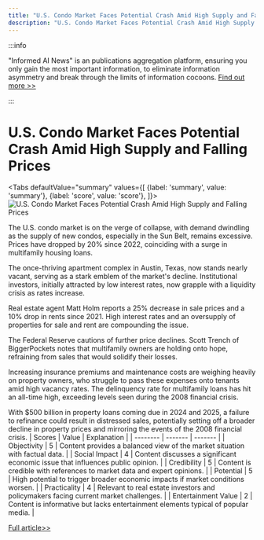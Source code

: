 ```yaml
---
title: "U.S. Condo Market Faces Potential Crash Amid High Supply and Falling Prices"
description: "U.S. Condo Market Faces Potential Crash Amid High Supply and Falling Prices"
---
```



:::info

"Informed AI News" is an publications aggregation platform, ensuring you only gain the most important information, to eliminate information asymmetry and break through the limits of information cocoons.  [Find out more >>](/docs/guides)

:::

# U.S. Condo Market Faces Potential Crash Amid High Supply and Falling Prices


<Tabs
	defaultValue="summary"
	values={[
	{label: 'summary', value: 'summary'},
	{label: 'score', value: 'score'},
]}>
<TabItem value="summary">
<img
  src="https://image.informedainews.com/2024/06/Eco-sPA-1717900336-0.jpg"
  alt="U.S. Condo Market Faces Potential Crash Amid High Supply and Falling Prices"
/>



The U.S. condo market is on the verge of collapse, with demand dwindling as the supply of new condos, especially in the Sun Belt, remains excessive. Prices have dropped by 20% since 2022, coinciding with a surge in multifamily housing loans.

The once-thriving apartment complex in Austin, Texas, now stands nearly vacant, serving as a stark emblem of the market's decline. Institutional investors, initially attracted by low interest rates, now grapple with a liquidity crisis as rates increase.

Real estate agent Matt Holm reports a 25% decrease in sale prices and a 10% drop in rents since 2021. High interest rates and an oversupply of properties for sale and rent are compounding the issue.

The Federal Reserve cautions of further price declines. Scott Trench of BiggerPockets notes that multifamily owners are holding onto hope, refraining from sales that would solidify their losses.

Increasing insurance premiums and maintenance costs are weighing heavily on property owners, who struggle to pass these expenses onto tenants amid high vacancy rates. The delinquency rate for multifamily loans has hit an all-time high, exceeding levels seen during the 2008 financial crisis.

With $500 billion in property loans coming due in 2024 and 2025, a failure to refinance could result in distressed sales, potentially setting off a broader decline in property prices and mirroring the events of the 2008 financial crisis.
</TabItem>
<TabItem value="score">
	| Scores     | Value   | Explanation |
	| -------- | ------- | ------- |
	| Objectivity  | 5    | Content provides a balanced view of the market situation with factual data.    |
	| Social Impact | 4     | Content discusses a significant economic issue that influences public opinion.    |
	| Credibility    | 5    | Content is credible with references to market data and expert opinions.    |
	| Potential    | 5    | High potential to trigger broader economic impacts if market conditions worsen.    |
	| Practicality    | 4    | Relevant to real estate investors and policymakers facing current market challenges.    |
	| Entertainment Value    | 2    | Content is informative but lacks entertainment elements typical of popular media.    |
</TabItem>
</Tabs>

[Full article>>](https://asia.nikkei.com/Spotlight/Datawatch/Fears-mount-of-a-crash-in-the-U.S.-condo-market)

